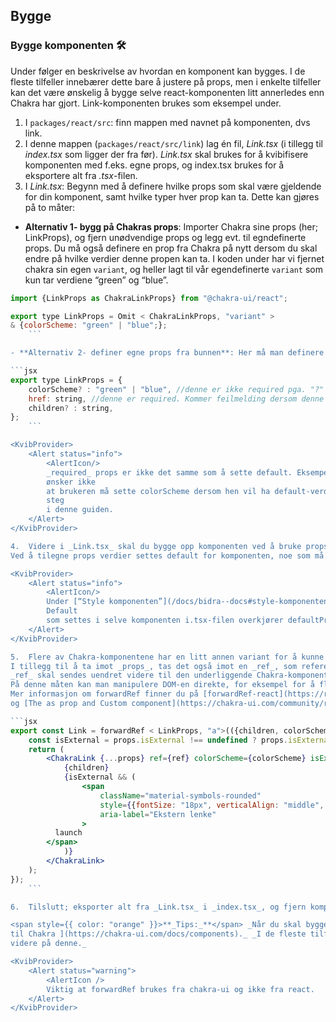 
<Meta title="Info/Bidra/Bygge" />

## Bygge

### Bygge komponenten 🛠

Under følger en beskrivelse av hvordan en komponent kan bygges.
I de fleste tilfeller innebærer dette bare å justere på props, men i enkelte tilfeller kan det være ønskelig å bygge selve react-komponenten litt annerledes enn Chakra har gjort.
Link-komponenten brukes som eksempel under.

1.  I `packages/react/src`: finn mappen med navnet på komponenten, dvs link.
2.  I denne mappen (`packages/react/src/link`) lag én fil, _Link.tsx_ (i tillegg til _index.tsx_ som ligger der fra før).
    _Link.tsx_ skal brukes for å kvibifisere komponenten med f.eks. egne props, og index.tsx brukes for å eksportere alt fra _.tsx_-filen.
3.  I _Link.tsx_: Begynn med å definere hvilke props som skal være gjeldende for din komponent, samt hvilke typer hver prop kan ta. Dette kan gjøres på to måter:

- **Alternativ 1- bygg på Chakras props**: Importer Chakra sine props (her; LinkProps), og fjern unødvendige props og legg evt. til egndefinerte props.
  Du må også definere en prop fra Chakra på nytt dersom du skal endre på hvilke verdier denne propen kan ta.
  I koden under har vi fjernet chakra sin egen `variant`, og heller lagt til vår egendefinerte `variant` som kun tar verdiene “green” og “blue”.

````jsx
import {LinkProps as ChakraLinkProps} from "@chakra-ui/react";

export type LinkProps = Omit < ChakraLinkProps, "variant" >
& {colorScheme: "green" | "blue";};
    ```

- **Alternativ 2- definer egne props fra bunnen**: Her må man definere alle props fra bunnen av.

```jsx
export type LinkProps = {
    colorScheme? : "green" | "blue", //denne er ikke required pga. "?"
    href: string, //denne er required. Kommer feilmelding dersom denne ikke settes i komponenten.
    children? : string,
};
    ```

<KvibProvider>
    <Alert status="info">
        <AlertIcon/>
        _required_ props er ikke det samme som å sette default. Eksempelvis colorScheme er ikke required fordi man
        ønsker ikke
        at brukeren må sette colorScheme dersom hen vil ha default-verdien. Hvordan sette default-verdi kommer i senere
        steg
        i denne guiden.
    </Alert>
</KvibProvider>

4.  Videre i _Link.tsx_ skal du bygge opp komponenten ved å bruke propsa du definerte i steg 3. De propsene du endrer på sendes manuelt videre til Chakra-komponenten, de andre kan videresendes ved å bruke _“…props”_- syntaksen.
Ved å tilegne props verdier settes default for komponenten, noe som må gjøres dersom propsen er satt som required.

<KvibProvider>
    <Alert status="info">
        <AlertIcon/>
        Under [“Style komponenten”](/docs/bidra--docs#style-komponenten-) nevnes defaultProps som en del av .ts-filen.
        Default
        som settes i selve komponenten i.tsx-filen overkjører defaultPropsa som settes i styling .ts-filen.
    </Alert>
</KvibProvider>

5.  Flere av Chakra-komponentene har en litt annen variant for å kunne opprettes. Disse komponentene kan opprettes med funksjonen _forwardRef(props, ref)_ fra `@chakra-ui/react`.
I tillegg til å ta imot _props_, tas det også imot en _ref_, som refererer til det underliggende html-element brukt i komponenten.
_ref_ skal sendes uendret videre til den underliggende Chakra-komponenten (se eksempelet under).
På denne måten kan man manipulere DOM-en direkte, for eksempel for å flytte fokus til et element (dette har ikke react innebygget støtte for).
Mer informasjon om forwardRef finner du på [forwardRef-react](https://react.dev/reference/react/forwardRef)
og [The as prop and Custom component](https://chakra-ui.com/community/recipes/as-prop).

```jsx
export const Link = forwardRef < LinkProps, "a">(({children, colorScheme = "green", ...props}, ref) => {
    const isExternal = props.isExternal !== undefined ? props.isExternal : Boolean(props.href?.match(/^https?:\/\//));
    return (
        <ChakraLink {...props} ref={ref} colorScheme={colorScheme} isExternal={isExternal}>
            {children}
            {isExternal && (
                <span
                    className="material-symbols-rounded"
                    style={{fontSize: "18px", verticalAlign: "middle", marginLeft: "4px"}}
                    aria-label="Ekstern lenke"
                >
          launch
        </span>
            )}
        </ChakraLink>
    );
});
    ```

6.  Tilslutt; eksporter alt fra _Link.tsx_ i _index.tsx_, og fjern komponenten og props som blir eksportert fra Chakra i denne filen. Hvis det er flere komponenter og props i _index.tsx_; fjern kun de du har overskrevet.

<span style={{ color: "orange" }}>**_Tips:_**</span> _Når du skal bygge selve komponenten er det lurt å benytte [komponent-dokumentasjonen
til Chakra ](https://chakra-ui.com/docs/components)._ _I de fleste tilfeller kan du kopiere eksempelkoden deres, og tilpasse/bygge
videre på denne._

<KvibProvider>
    <Alert status="warning">
        <AlertIcon />
        Viktig at forwardRef brukes fra chakra-ui og ikke fra react.
    </Alert>
</KvibProvider>
````
